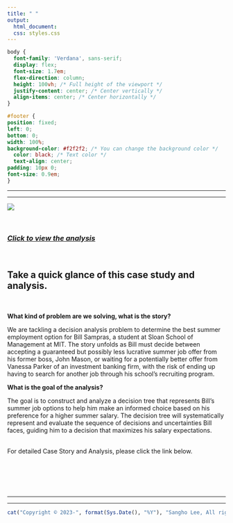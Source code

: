 ```yaml
---
title: " "
output:
  html_document:
  css: styles.css
---
```


```css
body {
  font-family: 'Verdana', sans-serif;
  display: flex;
  font-size: 1.7em;
  flex-direction: column;
  height: 100vh; /* Full height of the viewport */
  justify-content: center; /* Center vertically */
  align-items: center; /* Center horizontally */
}

#footer {
position: fixed;
left: 0;
bottom: 0;
width: 100%;
background-color: #f2f2f2; /* You can change the background color */
  color: black; /* Text color */
  text-align: center;
padding: 10px 0;
font-size: 0.9em;
}


```

------------------------------------------------------------------------

------------------------------------------------------------------------

![](Photo/bill_sampras_summar_job_decision.jpg)

<br>

### [*Click to view the analysis*](https://business-analytics-slee.shinyapps.io/Chapter_1_bill_sampras_summer_job_decision/)

<br>

## **Take a quick glance of this case study and analysis.**

<br>

**What kind of problem are we solving, what is the story?** <br>

We are tackling a decision analysis problem to determine the best summer employment option for Bill Sampras, a student at Sloan School of Management at MIT. The story unfolds as Bill must decide between accepting a guaranteed but possibly less lucrative summer job offer from his former boss, John Mason, or waiting for a potentially better offer from Vanessa Parker of an investment banking firm, with the risk of ending up having to search for another job through his school's recruiting program. <br>

**What is the goal of the analysis?** <br>

The goal is to construct and analyze a decision tree that represents Bill's summer job options to help him make an informed choice based on his preference for a higher summer salary. The decision tree will systematically represent and evaluate the sequence of decisions and uncertainties Bill faces, guiding him to a decision that maximizes his salary expectations. <br><br>

For detailed Case Story and Analysis, please click the link below. <br><br><br><br>


<br>

------------------------------------------------------------------------

------------------------------------------------------------------------

::: {#footer}
```r
cat("Copyright © 2023-", format(Sys.Date(), "%Y"), "Sangho Lee, All rights reserved.")
```
:::
